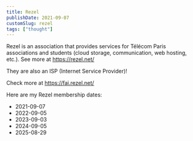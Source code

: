 ```yaml
---
title: Rezel
publishDate: 2021-09-07
customSlug: rezel
tags: ["thought"]
---
```


Rezel is an association that provides services for Télécom Paris associations and students (cloud storage, communication, web hosting, etc.). See more at https://rezel.net/



<Thought>
They are also an ISP (Internet Service Provider)!

Check more at https://fai.rezel.net/
</Thought>

Here are my Rezel membership dates:

- 2021-09-07
- 2022-09-05
- 2023-09-03
- 2024-09-05
- 2025-08-29